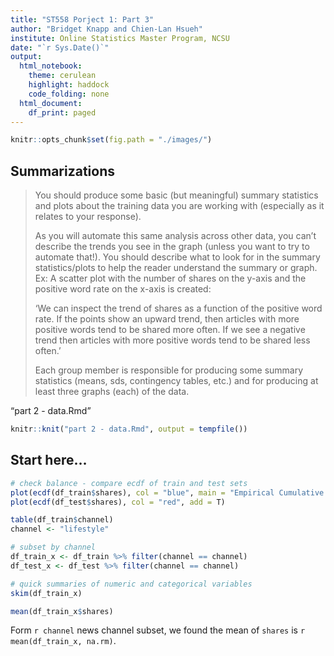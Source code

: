 ```yaml
---
title: "ST558 Porject 1: Part 3"
author: "Bridget Knapp and Chien-Lan Hsueh"
institute: Online Statistics Master Program, NCSU
date: "`r Sys.Date()`"
output:
  html_notebook:
    theme: cerulean
    highlight: haddock
    code_folding: none
  html_document:
    df_print: paged
---
```


```r
knitr::opts_chunk$set(fig.path = "./images/")
```


## Summarizations

> You should produce some basic (but meaningful) summary statistics and plots about the training data you
are working with (especially as it relates to your response).
>
> As you will automate this same analysis across other data, you can’t describe the trends you see in the graph (unless you want to try to automate that!). You should describe what to look for in the summary statistics/plots to help the reader understand the summary or graph. Ex: A scatter plot with the number of shares on the y-axis and the positive word rate on the x-axis is created:
>
> 'We can inspect the trend of shares as a function of the positive word rate. If the points show an upward trend, then articles with more positive words tend to be shared more often. If we see a negative trend then articles with more positive words tend to be shared less often.'
>
> Each group member is responsible for producing some summary statistics (means, sds, contingency tables, etc.) and for producing at least three graphs (each) of the data.


"part 2 - data.Rmd"


```r
knitr::knit("part 2 - data.Rmd", output = tempfile())
```



## Start here...

```r
# check balance - compare ecdf of train and test sets
plot(ecdf(df_train$shares), col = "blue", main = "Empirical Cumulative Distribution", xlab = "shares")
plot(ecdf(df_test$shares), col = "red", add = T)
```


```r
table(df_train$channel)
channel <- "lifestyle"          

# subset by channel
df_train_x <- df_train %>% filter(channel == channel)
df_test_x <- df_test %>% filter(channel == channel)
```





```r
# quick summaries of numeric and categorical variables
skim(df_train_x)
```



```r
mean(df_train_x$shares)
```


Form `r channel` news channel subset, we found the mean of `shares` is `r mean(df_train_x, na.rm)`.